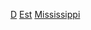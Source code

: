 {{United States topic|prefix=:Category:各年代|suffix=建立}}
[[Category:各年密西西比州建立|D]]
[[Category:各年代密西西比州|Est]]
[[Category:各年代美國建立|Mississippi]]